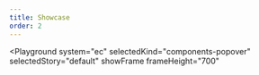 ```yaml
---
title: Showcase
order: 2
---
```



<Playground
  system="ec"
  selectedKind="components-popover"
  selectedStory="default"
  showFrame
  frameHeight="700"
>
  <Html markup={popover} />
</Playground>
